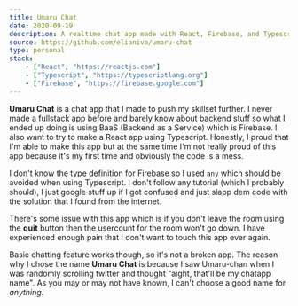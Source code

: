 ```yaml
---
title: Umaru Chat
date: 2020-09-19
description: A realtime chat app made with React, Firebase, and Typescript
source: https://github.com/elianiva/umaru-chat
type: personal
stack:
    - ["React", "https://reactjs.com"]
    - ["Typescript", "https://typescriptlang.org"]
    - ["Firebase", "https://firebase.google.com"]
---
```


**Umaru Chat** is a chat app that I made to push my skillset further. I never made a fullstack app before and barely know about backend stuff so what I ended up doing is using BaaS (Backend as a Service) which is Firebase. I also want to try to make a React app using Typescript. Honestly, I proud that I'm able to make this app but at the same time I'm not really proud of this app because it's my first time and obviously the code is a mess.

I don't know the type definition for Firebase so I used `any` which should be avoided when using Typescript. I don't follow any tutorial (which I probably should), I just google stuff up if I got confused and just slapp dem code with the solution that I found from the internet.

There's some issue with this app which is if you don't leave the room using the **quit** button then the usercount for the room won't go down. I have experienced enough pain that I don't want to touch this app ever again.

Basic chatting feature works though, so it's not a broken app. The reason why I chose the name **Umaru Chat** is because I saw Umaru-chan when I was randomly scrolling twitter and thought "aight, that'll be my chatapp name". As you may or may not have known, I can't choose a good name for _anything_.

